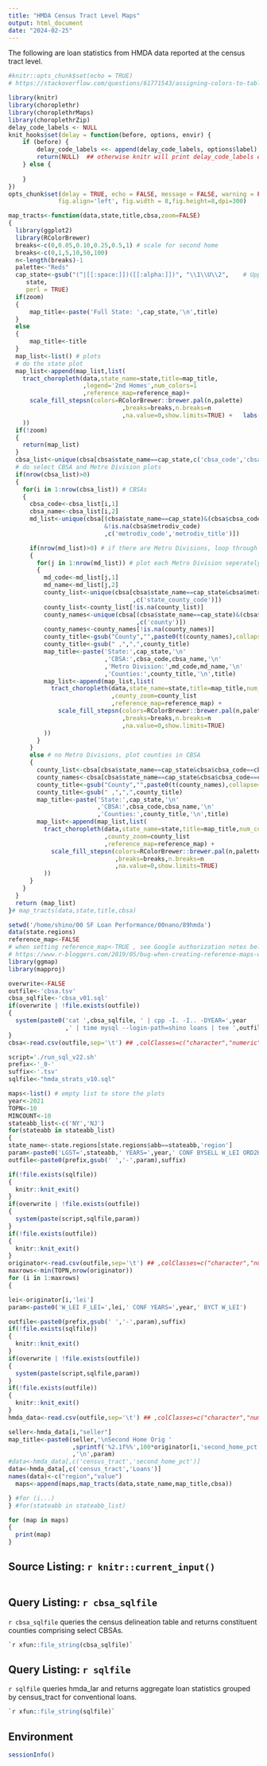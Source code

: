 ```yaml
---
title: "HMDA Census Tract Level Maps"
output: html_document
date: "2024-02-25"
---
```

The following are loan statistics from HMDA data reported at the census tract level.

```r
#knitr::opts_chunk$set(echo = TRUE)
# https://stackoverflow.com/questions/61771543/assigning-colors-to-table-values-using-choroplethr

library(knitr)
library(choroplethr)
library(choroplethrMaps)
library(choroplethrZip)
delay_code_labels <- NULL
knit_hooks$set(delay = function(before, options, envir) {
    if (before) {
        delay_code_labels <<- append(delay_code_labels, options$label)
        return(NULL)  ## otherwise knitr will print delay_code_labels every time
    } else {
        
    }
})
opts_chunk$set(delay = TRUE, echo = FALSE, message = FALSE, warning = FALSE, error=TRUE,
              fig.align='left', fig.width = 8,fig.height=8,dpi=300)

```


```r
map_tracts<-function(data,state,title,cbsa,zoom=FALSE)
{
  library(ggplot2)
  library(RColorBrewer)
  breaks<-c(0,0.05,0.10,0.25,0.5,1) # scale for second home
  breaks<-c(0,1,5,10,50,100)
  n<-length(breaks)-1
  palette<-"Reds"
  cap_state<-gsub("(^|[[:space:]])([[:alpha:]])", "\\1\\U\\2",    # Uppercase with Base R
     state,
     perl = TRUE)
  if(zoom)
  {
      map_title<-paste('Full State: ',cap_state,'\n',title)
  }
  else
  {
      map_title<-title
  }
  map_list<-list() # plots
  # do the state plot
  map_list<-append(map_list,list(
    tract_choropleth(data,state_name=state,title=map_title,
                     ,legend='2nd Homes',num_colors=1
                     ,reference_map=reference_map)+
      scale_fill_stepsn(colors=RColorBrewer::brewer.pal(n,palette)
                                ,breaks=breaks,n.breaks=n
                                ,na.value=0,show.limits=TRUE) +   labs(color='2nd Homes')
    ))
  if(!zoom)
  {
    return(map_list)
  }
  cbsa_list<-unique(cbsa[cbsa$state_name==cap_state,c('cbsa_code','cbsa_title')])
  # do select CBSA and Metro Division plots
  if(nrow(cbsa_list)>0)
  {
    for(i in 1:nrow(cbsa_list)) # CBSAs
    {
      cbsa_code<-cbsa_list[i,1]
      cbsa_name<-cbsa_list[i,2]
      md_list<-unique(cbsa[(cbsa$state_name==cap_state)&(cbsa$cbsa_code==cbsa_code)
                           &!is.na(cbsa$metrodiv_code)
                           ,c('metrodiv_code','metrodiv_title')])

      if(nrow(md_list)>0) # if there are Metro Divisions, loop through them
      {
        for(j in 1:nrow(md_list)) # plot each Metro Division seperately
        {
          md_code<-md_list[j,1]
          md_name<-md_list[j,2] 
          county_list<-unique(cbsa[cbsa$state_name==cap_state&cbsa$metrodiv_code==md_code
                                   ,c('state_county_code')])
          county_list<-county_list[!is.na(county_list)]
          county_names<-unique(cbsa[(cbsa$state_name==cap_state)&(cbsa$metrodiv_code==md_code)
                                    ,c('county')])
          county_names<-county_names[!is.na(county_names)]
          county_title<-gsub("County","",paste0(t(county_names),collapse=','))
          county_title<-gsub(" ,",",",county_title)
          map_title<-paste('State:',cap_state,'\n'
                           ,'CBSA:',cbsa_code,cbsa_name,'\n'
                           ,'Metro Division:',md_code,md_name,'\n'
                           ,'Counties:',county_title,'\n',title)
          map_list<-append(map_list,list(
            tract_choropleth(data,state_name=state,title=map_title,num_colors=1
                             ,county_zoom=county_list
                             ,reference_map=reference_map) +
              scale_fill_stepsn(colors=RColorBrewer::brewer.pal(n,palette)
                                ,breaks=breaks,n.breaks=n
                                ,na.value=0,show.limits=TRUE)
          ))
        }        
      }
      else # no Metro Divisions, plot counties in CBSA
      {
        county_list<-cbsa[cbsa$state_name==cap_state&cbsa$cbsa_code==cbsa_code,c('state_county_code')]
        county_names<-cbsa[cbsa$state_name==cap_state&cbsa$cbsa_code==cbsa_code,c('county')]
        county_title<-gsub("County","",paste0(t(county_names),collapse=','))
        county_title<-gsub(" ,",",",county_title)
        map_title<-paste('State:',cap_state,'\n'
                         ,'CBSA:',cbsa_code,cbsa_name,'\n'
                         ,'Counties:',county_title,'\n',title)
        map_list<-append(map_list,list(
          tract_choropleth(data,state_name=state,title=map_title,num_colors=1
                           ,county_zoom=county_list
                           ,reference_map=reference_map) + 
            scale_fill_stepsn(colors=RColorBrewer::brewer.pal(n,palette)
                              ,breaks=breaks,n.breaks=n
                              ,na.value=0,show.limits=TRUE)
          ))
      }
    }
  }
  return (map_list)
}# map_tracts(data,state,title,cbsa)

```

```r
setwd('/home/shino/00 SF Loan Performance/00nano/89hmda')
data(state.regions)
reference_map<-FALSE
# when setting reference_map<-TRUE , see Google authorization notes below
# https://www.r-bloggers.com/2019/05/bug-when-creating-reference-maps-with-choroplethr/
library(ggmap)
library(mapproj)

overwrite<-FALSE
outfile<-'cbsa.tsv'
cbsa_sqlfile<-'cbsa_v01.sql'
if(overwrite | !file.exists(outfile))
{
  system(paste0('cat ',cbsa_sqlfile, ' | cpp -I. -I.. -DYEAR=',year
                ,' | time mysql --login-path=shino loans | tee ',outfile))
}
cbsa<-read.csv(outfile,sep='\t') ## ,colClasses=c("character","numeric"))

```

```r
script='./run_sql_v22.sh'
prefix<-'_0-'
suffix<-'.tsv'
sqlfile<-"hmda_strats_v10.sql"

maps<-list() # empty list to store the plots
year<-2021
TOPN<-10
MINCOUNT<-10
stateabb_list<-c('NY','NJ')
for(stateabb in stateabb_list)
{
state_name<-state.regions[state.regions$abb==stateabb,'region']
param<-paste0('LGST=',stateabb,' YEARS=',year,' CONF BYSELL W_LEI ORD2HOM MINCOUNT=',MINCOUNT)
outfile<-paste0(prefix,gsub(' ','-',param),suffix)

if(!file.exists(sqlfile))
{
  knitr::knit_exit()
}
if(overwrite | !file.exists(outfile))
{
  system(paste(script,sqlfile,param))
}
if(!file.exists(outfile))
{
  knitr::knit_exit()
}
originator<-read.csv(outfile,sep='\t') ## ,colClasses=c("character","numeric"))
maxrows<-min(TOPN,nrow(originator))
for (i in 1:maxrows)
{

lei<-originator[i,'lei']
param<-paste0('W_LEI F_LEI=',lei,' CONF YEARS=',year,' BYCT W_LEI')

outfile<-paste0(prefix,gsub(' ','-',param),suffix)
if(!file.exists(sqlfile))
{
  knitr::knit_exit()
}
if(overwrite | !file.exists(outfile))
{
  system(paste(script,sqlfile,param))
}
if(!file.exists(outfile))
{
  knitr::knit_exit()
}
hmda_data<-read.csv(outfile,sep='\t') ## ,colClasses=c("character","numeric"))

seller<-hmda_data[i,"seller"]
map_title<-paste0(seller,'\nSecond Home Orig '
                  ,sprintf('%2.1f%%',100*originator[i,'second_home_pct'])
                  ,'\n',param)
#data<-hmda_data[,c('census_tract','second_home_pct')]
data<-hmda_data[,c('census_tract','Loans')]
names(data)<-c("region","value")
  maps<-append(maps,map_tracts(data,state_name,map_title,cbsa))

} #for (i...)
} #for(stateabb in stateabb_list)
```



```r
for (map in maps)
{
  print(map)
}
```


## Source Listing: `r knitr::current_input()`

```r
```


## Query Listing: `r cbsa_sqlfile`

`r cbsa_sqlfile` queries the census delineation table and returns constituent counties comprising select CBSAs.
```sql
`r xfun::file_string(cbsa_sqlfile)`
```

## Query Listing: `r sqlfile`

`r sqlfile` queries hmda_lar and returns aggregate loan statistics grouped by census_tract for conventional loans.
```sql
`r xfun::file_string(sqlfile)`
```

## Environment
```r
sessionInfo()
```

